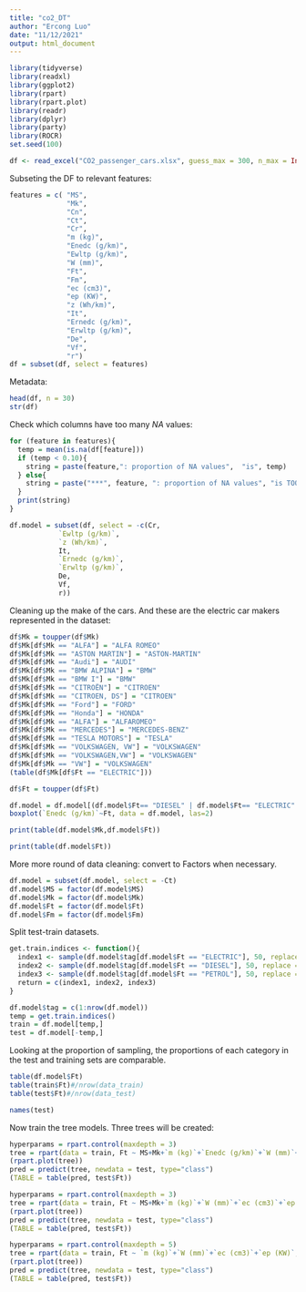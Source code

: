 ```yaml
---
title: "co2_DT"
author: "Ercong Luo"
date: "11/12/2021"
output: html_document
---
```


```r
library(tidyverse)
library(readxl)
library(ggplot2)
library(rpart)
library(rpart.plot)
library(readr)
library(dplyr)
library(party)
library(ROCR)
set.seed(100)
```


```r
df <- read_excel("CO2_passenger_cars.xlsx", guess_max = 300, n_max = Inf)
```


Subseting the DF to relevant features: 

```r
features = c( "MS",
              "Mk",
              "Cn",
              "Ct",
              "Cr",
              "m (kg)",
              "Enedc (g/km)",
              "Ewltp (g/km)",
              "W (mm)",
              "Ft",
              "Fm",
              "ec (cm3)",
              "ep (KW)",
              "z (Wh/km)",
              "It",
              "Ernedc (g/km)",
              "Erwltp (g/km)",
              "De",
              "Vf",
              "r")
df = subset(df, select = features)
```


Metadata: 

```r
head(df, n = 30)
str(df)
```

Check which columns have too many _NA_ values: 

```r
for (feature in features){
  temp = mean(is.na(df[feature]))
  if (temp < 0.10){
    string = paste(feature,": proportion of NA values",  "is", temp)
  } else{
    string = paste("***", feature, ": proportion of NA values", "is TOO HIGH at", temp, "***")
  }
  print(string)
}
```

```r
df.model = subset(df, select = -c(Cr,
            `Ewltp (g/km)`,
            `z (Wh/km)`,
            It,
            `Ernedc (g/km)`,
            `Erwltp (g/km)`,
            De,
            Vf,
            r))
```

Cleaning up the make of the cars. And these are the electric car makers represented in the dataset:
```r
df$Mk = toupper(df$Mk)
df$Mk[df$Mk == "ALFA"] = "ALFA ROMEO"
df$Mk[df$Mk == "ASTON MARTIN"] = "ASTON-MARTIN"
df$Mk[df$Mk == "Audi"] = "AUDI"
df$Mk[df$Mk == "BMW ALPINA"] = "BMW"
df$Mk[df$Mk == "BMW I"] = "BMW"
df$Mk[df$Mk == "CITROËN"] = "CITROEN"
df$Mk[df$Mk == "CITROEN, DS"] = "CITROEN"
df$Mk[df$Mk == "Ford"] = "FORD"
df$Mk[df$Mk == "Honda"] = "HONDA"
df$Mk[df$Mk == "ALFA"] = "ALFAROMEO"
df$Mk[df$Mk == "MERCEDES"] = "MERCEDES-BENZ"
df$Mk[df$Mk == "TESLA MOTORS"] = "TESLA"
df$Mk[df$Mk == "VOLKSWAGEN, VW"] = "VOLKSWAGEN"
df$Mk[df$Mk == "VOLKSWAGEN,VW"] = "VOLKSWAGEN"
df$Mk[df$Mk == "VW"] = "VOLKSWAGEN"
(table(df$Mk[df$Ft == "ELECTRIC"]))
```

```r
df$Ft = toupper(df$Ft)
```

```r
df.model = df.model[(df.model$Ft== "DIESEL" | df.model$Ft== "ELECTRIC" | df.model$Ft== "PETROL"),]
boxplot(`Enedc (g/km)`~Ft, data = df.model, las=2)
```

```r
print(table(df.model$Mk,df.model$Ft))
```

```r
print(table(df.model$Ft))
```

More more round of data cleaning: convert to Factors when necessary. 

```r
df.model = subset(df.model, select = -Ct)
df.model$MS = factor(df.model$MS)
df.model$Mk = factor(df.model$Mk)
df.model$Ft = factor(df.model$Ft)
df.model$Fm = factor(df.model$Fm)
```

Split test-train datasets. 

```r
get.train.indices <- function(){
  index1 <- sample(df.model$tag[df.model$Ft == "ELECTRIC"], 50, replace = T)
  index2 <- sample(df.model$tag[df.model$Ft == "DIESEL"], 50, replace = T)
  index3 <- sample(df.model$tag[df.model$Ft == "PETROL"], 50, replace = T)
  return = c(index1, index2, index3)
}

df.model$tag = c(1:nrow(df.model))
temp = get.train.indices()
train = df.model[temp,]
test = df.model[-temp,]
```

Looking at the proportion of sampling, the proportions of each category in the test and training sets are comparable. 
```r
table(df.model$Ft)
table(train$Ft)#/nrow(data_train)
table(test$Ft)#/nrow(data_test)
```

```r
names(test)
```


Now train the tree models. Three trees will be created:

```r
hyperparams = rpart.control(maxdepth = 3)
tree = rpart(data = train, Ft ~ MS+Mk+`m (kg)`+`Enedc (g/km)`+`W (mm)`+`ec (cm3)`+`ep (KW)`, control = hyperparams)
(rpart.plot(tree))
pred = predict(tree, newdata = test, type="class")
(TABLE = table(pred, test$Ft))
```

```r
hyperparams = rpart.control(maxdepth = 3)
tree = rpart(data = train, Ft ~ MS+Mk+`m (kg)`+`W (mm)`+`ec (cm3)`+`ep (KW)`, control = hyperparams)
(rpart.plot(tree))
pred = predict(tree, newdata = test, type="class")
(TABLE = table(pred, test$Ft))
```

```r
hyperparams = rpart.control(maxdepth = 5)
tree = rpart(data = train, Ft ~ `m (kg)`+`W (mm)`+`ec (cm3)`+`ep (KW)`, control = hyperparams)
(rpart.plot(tree))
pred = predict(tree, newdata = test, type="class")
(TABLE = table(pred, test$Ft))
```




